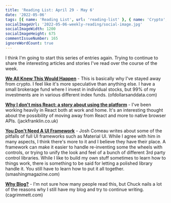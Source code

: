 ```yaml
---
title: 'Reading List: April 29 - May 6'
date: '2022-05-06'
tags: [{ name: 'Reading List', url: 'reading-list' }, { name: 'Crypto', url: 'crypto' }, { name: 'React', url: 'react' }, { name: 'Blogging', url: 'blogging' }]
socialImageUrl: '2022-05-06-weekly-reading/social-image.jpg'
socialImageWidth: 1200
socialImageHeight: 675
commentIssueNumber: 165
ignoreWordCount: true
---
```


I think I'm going to start this series of entries again. Trying to continue to share the interesting articles and stories I've read over the course of the week.

[**We All Knew This Would Happen**](https://ofdollarsanddata.com/we-all-knew-this-would-happen/) - This is basically why I've stayed away from crypto. I feel like it's more speculative than anything else. I have a small brokerage fund where I invest in individual stocks, but 99% of my investments are in various different index funds. <span className="domain-name">(ofdollarsanddata.com)</span>

[**Why I don't miss React: a story about using the platform**](https://www.jackfranklin.co.uk/blog/working-with-react-and-the-web-platform/) - I've been working heavily in React both at work and home. It's an interesting thought about the possibility of moving away from React and more to native browser APIs. <span className="domain-name">(jackfranklin.co.uk)</span>

[**You Don't Need A UI Framework**](https://www.smashingmagazine.com/2022/05/you-dont-need-ui-framework) - Josh Comeau writes about some of the pitfalls of full UI frameworks such as Material UI. While I agree with him in many aspects, I think there's more to it and I believe they have their place. A framework can make it easier to handle re-inventing some the wheels with controls, or trying to unify the look and feel of a bunch of different 3rd party control libraries. While I like to build my own stuff sometimes to learn how to things work, there is something to be said for letting a polished library handle it. You still have to learn how to put it all together. <span className="domain-name">(smashingmagazine.com)</span>

[**Why Blog?**](https://cagrimmett.com/thoughts/2022/04/26/why-blog/) - I'm not sure how many people read this, but Chuck nails a lot of the reasons why I still have my blog and try to continue writing. <span className="domain-name">(cagrimmett.com)</span>